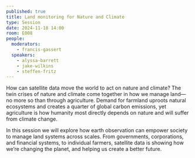 ```yaml
---
published: true
title: Land monitoring for Nature and Climate
type: Session
date: 2024-11-18 14:00
room: E008
people:
  moderators:
    - francis-gassert
  speakers:
    - alyssa-barrett
    - jake-wilkins
    - steffen-fritz
---
```

How can satellite data move the world to act on nature and climate?
The twin crises of nature and climate come together in how we manage land—no more so than through agriculture. Demand for farmland uproots natural ecosystems and creates a quarter of global carbon emissions, yet agriculture is how humanity most directly depends on nature and will suffer from climate change.

In this session we will explore how earth observation can empower society to manage land systems across scales. From governments, corporations, and financial systems, to individual farmers, satellite data is showing how we’re changing the planet, and helping us create a better future.
